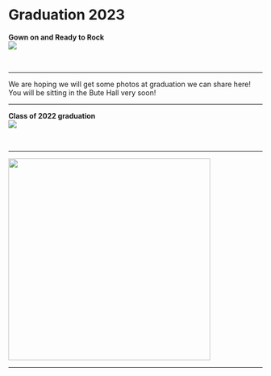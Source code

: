 # Graduation 2023 {-}

<div>
<span style = "float: left;">**Gown on and Ready to Rock**</span>
<br>
<img src="images/gowns.jpg"> 
</div>


<div>
<br>
</div>

---

We are hoping we will get some photos at graduation we can share here! You will be sitting in the Bute Hall very soon!

---


<div>
<span style = "float: left;">**Class of 2022 graduation**</span>
<br>
<img src="images/class_of_2022.jpeg"> 
</div>


<div>
<br>
</div>

---

<img src="images/UofGGrad.png" style="width: 400px;">

---